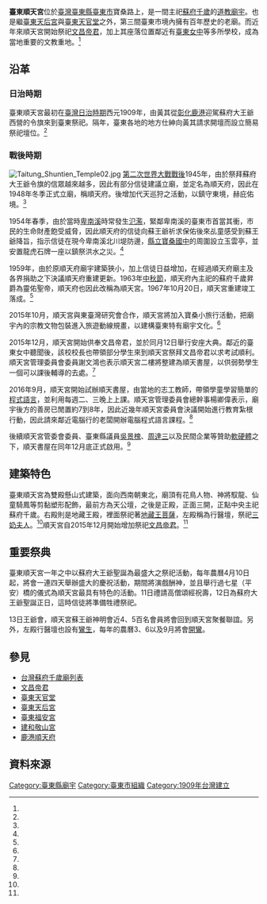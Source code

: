 {{coord|22.757566|121.152354|display=title}}
{{東亞廟宇
| name = 臺東順天宮
| img = File:Taitung Shuntien Temple01.jpg
| img_capt = 臺東順天宮
| image_width = 250px
| location = {{ROC-TWN}}臺東縣臺東市寶桑路333號<ref name="中央研究院"/>
| god =[[蘇府千歲|蘇府千歲]]
| type = 
| struct = 雙殿懸山式建築
| open_year =1909年
| cere_date =農曆4月10日
| cultural_collection= 良好
|}}
'''臺東順天宮'''位於[[臺灣|臺灣]][[臺東縣|臺東縣]][[臺東市|臺東市]]寶桑路上，是一間主祀[[蘇府千歲|蘇府千歲]]的[[道教|道教]][[廟宇|廟宇]]。也是繼[[臺東天后宮|臺東天后宮]]與[[臺東天官堂|臺東天官堂]]之外，第三間臺東市境內擁有百年歷史的老廟。而近年來順天宮開始祭祀[[文昌帝君|文昌帝君]]，加上其座落位置鄰近有[[臺東女中|臺東女中]]等多所學校，成為當地重要的文教重地。<ref name="自由時報"/>

== 沿革 ==
=== 日治時期 ===
臺東順天宮最初在[[臺灣日治時期|臺灣日治時期]]西元1909年，由黃其從[[彰化縣|彰化]][[鹿港|鹿港]]迎駕蘇府大王爺西營的令旗來到臺東祭祀。隔年，臺東各地的地方仕紳向黃其請求開壇而設立簡易祭祀壇位。<ref name="教育大市集"/>

=== 戰後時期 ===
[[File:Taitung_Shuntien_Temple02.jpg|thumb]]
[[第二次世界大戰|第二次世界大戰]][[臺灣戰後時期|戰後]]1945年，由於祭拜蘇府大王爺令旗的信眾越來越多，因此有部分信徒建議立廟，並定名為順天府，因此在1948年冬季正式立廟，稱順天府。後增加代天巡狩之活動，以鎮守東境，赫庇佑境。<ref name="教育大市集"/>

1954年春季，由於當時[[卑南溪|卑南溪]]時常發生[[氾濫|氾濫]]，緊鄰卑南溪的臺東市首當其衝，市民的生命財產飽受威脅，因此順天府的信徒向蘇王爺祈求保佑後來乩童感受到蘇王爺降旨，指示信徒在現今卑南溪北川堤防邊，[[臺東縣立寶桑國民中學|縣立寶桑國中]]的周圍設立玉雲亭，並安置龍虎石牌一座以鎮祭洪水之災。<ref name="教育大市集"/>

1959年，由於原順天府廟宇建築狹小，加上信徒日益增加，在經過順天府廟主及各界捐助之下決議順天府重建更新。1963年[[中秋節|中秋節]]，順天府內主祀的蘇府千歲昇爵為靈佑聖帝，順天府也因此改稱為順天宮。1967年10月20日，順天宮重建竣工落成。<ref name="教育大市集"/>

2015年10月，順天宮與東臺灣研究會合作，順天宮將加入寶桑小旅行活動，把廟宇內的宗教文物包裝進入旅遊動線規畫，以建構臺東特有廟宇文化。<ref name="聯合報"/>

2015年12月，順天宮開始供奉文昌帝君，並於同月12日舉行安座大典。鄰近的臺東女中聽聞後，該校校長也帶領部分學生來到順天宮祭拜文昌帝君以求考試順利。順天宮管理委員會委員謝文鴻也表示順天宮二樓將整建為順天書屋，以供弱勢學生一個可以課後輔導的去處。<ref name="自由時報"/>

2016年9月，順天宮開始試辦順天書屋，由當地的志工教師，帶領學童學習簡單的[[程式語言|程式語言]]，並利用每週二、三晚上上課。順天宮管理委員會總幹事楊卿偉表示，廟宇後方的善房已閒置約7到8年，因此近幾年順天宮委員會決議開始進行教育紮根行動，因此請來鄰近電腦行的老闆開辦電腦程式語言課程。<ref name="自由時報2"/>

後續順天宮管委會委員、臺東縣議員[[吳景槐|吳景槐]]、[[周達三|周達三]]以及民間企業等贊助[[軟體|軟]][[硬體|硬體]]之下，順天書屋在同年12月底正式啟用。<ref name="自由時報2"/>

== 建築特色 ==
臺東順天宮為雙殿懸山式建築，面向西南朝東北，廟頂有花鳥人物、神將馭龍、仙童騎鳳等剪黏塑形配飾，最前方為天公壇，之後是正殿，正面三開，正點中央主祀蘇府千歲。右殿則是地藏王殿，裡面祭祀著[[地藏王菩薩|地藏王菩薩]]，左殿稱為行醫壇，祭祀[[三奶夫人|三奶夫人]]。<ref name="教育大市集"/>順天宮自2015年12月開始增加祭祀[[文昌帝君|文昌帝君]]。<ref name="自由時報"/>

== 重要祭典 ==
臺東順天宮一年之中以蘇府大王爺聖誕為最盛大之祭祀活動，每年農曆4月10日起，將會一連四天舉辦盛大的慶祝活動，期間將演戲酬神，並且舉行過七星（平安）橋的儀式為順天宮最具有特色的活動。11日禮請高僧頌經祝壽，12日為蘇府大王爺聖誕正日，這時信徒將準備牲禮祭祀。

13日王爺會，順天宮蘇王爺神明會近4、5百名會員將會回到順天宮聚餐聯誼。另外，左殿行醫壇也設有[[鸞生|鸞生]]，每年的農曆3、6以及9月將會[[開鸞|開鸞]]。

== 參見 ==
* [[台灣蘇府千歲廟列表|台灣蘇府千歲廟列表]]
* [[文昌帝君|文昌帝君]]
* [[臺東天官堂|臺東天官堂]]
* [[臺東天后宮|臺東天后宮]]
* [[臺東福安宮|臺東福安宮]]
* [[建和敬山宮|建和敬山宮]]
* [[鹿港順天府|鹿港順天府]]

== 資料來源 ==
{{reflist|refs=
<ref name="教育大市集">{{Cite web|language=zh-tw|url=https://market.cloud.edu.tw/content/local/taidon/fuhin/tem/tdc21.htm|title=順天宮|author=|publisher=教育大市集|date=|accessdate=2017-03-04}}</ref>

<ref name="聯合報">{{Cite web|language=zh-tw|url=https://udn.com/news/story/7155/1382877|title=小旅行遊順天宮 年輕人也愛|author=施鴻基|publisher=聯合報|date=2015-12-20|accessdate=2017-03-04}}</ref>

<ref name="自由時報">{{Cite web|language=zh-tw|url=http://news.ltn.com.tw/news/society/breakingnews/1537778|title=百年老廟順天宮文昌君安座 學子搶摸文昌筆求智慧|author=黃明堂|publisher=自由時報|date=2015-12-12|accessdate=2017-03-04}}</ref>

<ref name="中央研究院">{{Cite web|language=zh-tw|url=http://crgis.rchss.sinica.edu.tw/temples/TaitungCounty/taitung/1401034-STG|title=順天宮|author=黃明堂|publisher=中央研究院人社中心地理資訊科學研究專題中心|date=|accessdate=2017-03-04}}</ref>

<ref name="自由時報2">{{Cite web|language=zh-tw|url=http://news.ltn.com.tw/news/life/breakingnews/1933374|title=偏鄉童免費學程式語言 台東市順天宮開辦書屋|author=張存薇|publisher=自由時報|date=2016-12-31|accessdate=2017-03-04}}</ref>
}}

{{DEFAULTSORT:臺東順天宮}}
[[Category:臺東縣廟宇|Category:臺東縣廟宇]]
[[Category:臺東市組織|Category:臺東市組織]]
[[Category:1909年台灣建立|Category:1909年台灣建立]]